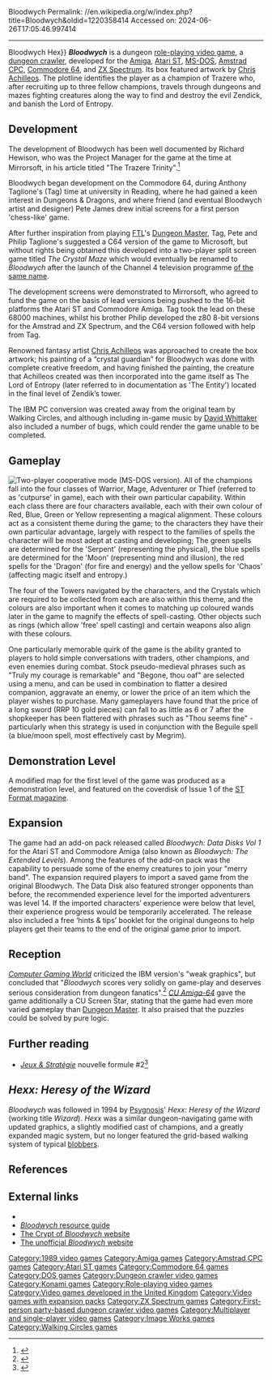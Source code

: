 Bloodwych
Permalink: //en.wikipedia.org/w/index.php?title=Bloodwych&oldid=1220358414
Accessed on: 2024-06-26T17:05:46.997414



------
Bloodwych
{{Short description|1989 RPG video game}}
{{redirect-distinguish|Hexx|The Hexx|Hex (disambiguation){{!}}Hex}}
{{Infobox video game
|title = Bloodwych
|image = bloodwychinlay.jpg
|developer = Anthony Taglione<br>Pete James<br>Philip Taglione<ref>{{cite web |last1=Barton |first1=Matt |title=The History of Computer Role-Playing Games Part 2: The Golden Age(1985-1993) |url=http://www.gamasutra.com/features/20070223b/barton_pfv.htm |website=[[Gamasutra]] |publisher=[[UBM Technology Group]] |access-date=January 20, 2019 |archive-url=https://web.archive.org/web/20070302213325/http://www.gamasutra.com/features/20070223b/barton_pfv.htm |archive-date=March 2, 2007 |date=February 23, 2007}}</ref>
|publisher = {{vgrelease|EU|[[Image Works]]|NA|[[Konami]]}}
|series = 
|platforms = [[Atari ST]], [[Amiga]], [[ZX Spectrum]], [[Amstrad CPC]], [[Commodore 64]], [[MS-DOS]]
|released = {{vgrelease|EU|[[1989 in video gaming|1989]]|NA|[[1991 in video gaming|1991]]}}
|genre = [[Role-playing video game|Role-playing]]
|modes = [[Single player|Single-player]]<br>[[Multiplayer video game|Multiplayer]]
}}
'''''Bloodwych''''' is a dungeon [[role-playing video game]], a [[dungeon crawler]], developed for the [[Amiga]], [[Atari ST]], [[MS-DOS]], [[Amstrad CPC]], [[Commodore 64]], and [[ZX Spectrum]]. Its box featured artwork by [[Chris Achilleos]]. The plotline identifies the player as a champion of Trazere who, after recruiting up to three fellow champions, travels through dungeons and mazes fighting creatures along the way to find and destroy the evil Zendick, and banish the Lord of Entropy.

==Development==
The development of Bloodwych has been well documented by Richard Hewison, who was the Project Manager for the game at the time at Mirrorsoft, in his article titled "The Trazere Trinity".<ref name="Trinity">{{cite web |url=http://www.ultimateamiga.co.uk/HostedProjects/GamesCorner/TheCryptOfBloodwych/Documentation/trazere-trinity-2008.rtf |title=The Trazere Trinity |last=Hewison |first=Richard |date=January 2008 |website=The Crypt of Bloodwych |access-date=2020-03-26}}</ref>

Bloodwych began development on the Commodore 64, during Anthony Taglione's (Tag) time at university in Reading, where he had gained a keen interest in Dungeons & Dragons, and where friend (and eventual Bloodwych artist and designer) Pete James drew initial screens for a first person 'chess-like' game.

After further inspiration from playing [[FTL_Games|FTL]]'s [[Dungeon_Master_(video_game)|Dungeon Master]], Tag, Pete and Philip Taglione's suggested a C64 version of the game to Microsoft, but without rights being obtained this developed into a two-player split screen game titled ''The Crystal Maze'' which would eventually be renamed to ''Bloodwych'' after the launch of the Channel 4 television programme [[The_Crystal_Maze|of the same name]].

The development screens were demonstrated to Mirrorsoft, who agreed to fund the game on the basis of lead versions being pushed to the 16-bit platforms the Atari ST and Commodore Amiga. Tag took the lead on these 68000 machines, whilst his brother Philip developed the z80 8-bit versions for the Amstrad and ZX Spectrum, and the C64 version followed with help from Tag.

Renowned fantasy artist [[Chris Achilleos]] was approached to create the box artwork; his painting of a “crystal guardian” for Bloodwych was done with complete creative freedom, and having finished the painting, the creature that Achilleos created was then incorporated into the game itself as The Lord of Entropy (later referred to in documentation as 'The Entity') located in the final level of Zendik’s tower.

The IBM PC conversion was created away from the original team by Walking Circles, and although including in-game music by [[David_Whittaker_(video_game_composer)|David Whittaker]] also included a number of bugs, which could render the game unable to be completed.

==Gameplay==
[[Image:Bloodwych in-game screenshot (MS-DOS).png|thumb|left|Two-player cooperative mode (MS-DOS version).]]
All of the champions fall into the four classes of Warrior, Mage, Adventurer or Thief (referred to as 'cutpurse' in game), each with their own particular capability. Within each class there are four characters available, each with their own colour of Red, Blue, Green or Yellow representing a magical alignment. These colours act as a consistent theme during the game; to the characters they have their own particular advantage, largely with respect to the families of spells the character will be most adept at casting and developing; The green spells are determined for the 'Serpent' (representing the physical), the blue spells are determined for the 'Moon' (representing mind and illusion), the red spells for the 'Dragon' (for fire and energy) and the yellow spells for 'Chaos' (affecting magic itself and entropy.)

The four of the Towers navigated by the characters, and the Crystals which are required to be collected from each are also within this theme, and the colours are also important when it comes to matching up coloured wands later in the game to magnify the effects of spell-casting. Other objects such as rings (which allow 'free' spell casting) and certain weapons also align with these colours. 

One particularly memorable quirk of the game is the ability granted to players to hold simple conversations with traders, other champions, and even enemies during combat. Stock pseudo-medieval phrases such as "Truly my courage is remarkable" and "Begone, thou oaf" are selected using a menu, and can be used in combination to flatter a desired companion, aggravate an enemy, or lower the price of an item which the player wishes to purchase. Many gameplayers have found that the price of a long sword (RRP 10 gold pieces) can fall to as little as 6 or 7 after the shopkeeper has been flattered with phrases such as "Thou seems fine" - particularly when this strategy is used in conjunction with the Beguile spell (a blue/moon spell, most effectively cast by Megrim).

==Demonstration Level==
A modified map for the first level of the game was produced as a demonstration level, and featured on the coverdisk of Issue 1 of the [[ST_Format|ST Format magazine]].

==Expansion==
The game had an add-on pack released called ''Bloodwych: Data Disks Vol 1'' for the Atari ST and Commodore Amiga (also known as ''Bloodwych: The Extended Levels''). Among the features of the add-on pack was the capability to persuade some of the enemy creatures to join your "merry band". The expansion required players to import a saved game from the original Bloodwych. The Data Disk also featured stronger opponents than before,  the recommended experience level for the imported adventurers was level 14. If the imported characters’ experience were below that level, their experience progress would be temporarily accelerated. The release also included a free ‘hints & tips’ booklet for the original dungeons to help players get their teams to the end of the original game prior to import.

==Reception==
{{Video game reviews
| rev1 = ''[[CU Amiga]]''
| rev1Score = 86%<ref name="cuareview">CU Amiga-64 issue October 1989, pg. 52/53.</ref>
| rev2 = ''[[Génération 4]]''
| rev2Score = 93%<ref name="g4review">Génération 4 - issue 15 October 1989, pg. 42/43.</ref>
| rev3 = ''[[Amiga Power]]''
| rev3Score = 85%<ref name="apreview">Amiga Power- issue 9 - January 1992, pg. 105.</ref>
| award1Pub = ''Sinclair User''
| award1 = SU Classic
| award2Pub = ''Your Sinclair''
| award2 = Megagame
| award3Pub = ''Amstrad Action''
| award3 = Mastergame<ref>Game review, Amstrad Action magazine, [[Future Publishing]], issue 58, July 1990</ref>
}}

''[[Computer Gaming World]]'' criticized the IBM version's "weak graphics", but concluded that "''Bloodwych'' scores very solidly on game-play and deserves serious consideration from dungeon fanatics".<ref name="greenberg199204">{{cite magazine | url=http://www.cgwmuseum.org/galleries/index.php?year=1992&pub=2&id=93 | title=You Can Take the Bloodwych Out of the Dungeon... | magazine=Computer Gaming World | date=April 1992 | access-date=24 November 2013 | last=Greenberg |first=Allen L. | pages=34–35 |issue=93}}</ref> ''[[CU Amiga|CU Amiga-64]]'' gave the game additionally a CU Screen Star, stating that the game had even more varied gameplay than [[Dungeon Master (video game)|Dungeon Master]]. It also praised that the puzzles could be solved by pure logic.

==Further reading==
*''[[:fr:Jeux et Stratégie|Jeux & Stratégie]]'' nouvelle formule #2<ref>{{cite web | url=https://archive.org/details/jeux-et-strategie-nf-2/page/22/mode/2up | title=Jeux & stratégie NF 2 | date=December 1989 }}</ref>

==''Hexx: Heresy of the Wizard''==
''Bloodwych'' was followed in 1994 by [[Psygnosis]]' ''Hexx: Heresy of the Wizard'' (working title ''Wizard''). ''Hexx'' was a similar dungeon-navigating game with updated graphics, a slightly modified cast of champions, and a greatly expanded magic system, but no longer featured the grid-based walking system of typical [[Role-playing_video_game#First-person_party-based_RPGs|blobbers]].

==References==
{{Reflist}}

==External links==
*{{moby game|id=/bloodwych}}
*[http://www.alanchapman.org/bloodwych/ ''Bloodwych'' resource guide] {{Webarchive|url=https://web.archive.org/web/20051102041248/http://www.alanchapman.org/bloodwych/ |date=2005-11-02 }}
*[https://www.ultimateamiga.co.uk/index.php/page,17 The Crypt of ''Bloodwych'' website]
*[http://bloodwych.co.uk/ The unofficial ''Bloodwych'' website]

{{Authority control}}

[[Category:1989 video games]]
[[Category:Amiga games]]
[[Category:Amstrad CPC games]]
[[Category:Atari ST games]]
[[Category:Commodore 64 games]]
[[Category:DOS games]]
[[Category:Dungeon crawler video games]]
[[Category:Konami games]]
[[Category:Role-playing video games]]
[[Category:Video games developed in the United Kingdom]]
[[Category:Video games with expansion packs]]
[[Category:ZX Spectrum games]]
[[Category:First-person party-based dungeon crawler video games]]
[[Category:Multiplayer and single-player video games]]
[[Category:Image Works games]]
[[Category:Walking Circles games]]